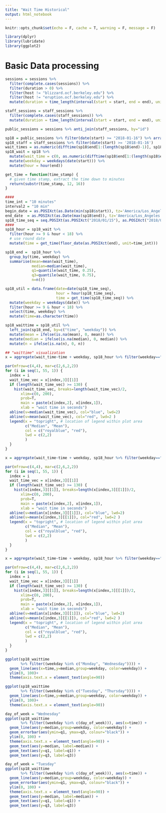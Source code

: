 ```yaml
---
title: "Wait Time Historical"
output: html_notebook
---
```


```r
knitr::opts_chunk$set(echo = F, cache = T, warning = F, message = F)
```

```r
library(dplyr)
library(lubridate)
library(ggplot2)
```


# Basic Data processing
```r
sessions = sessions %>% 
  filter(complete.cases(sessions)) %>%
  filter(duration > 0) %>%
  filter(host != "blizzard.ocf.berkeley.edu") %>%
  filter(host != "eruption.ocf.berkeley.edu") %>%
  mutate(duration = time_length(interval(start = start, end = end), unit="minute"))

staff_sessions = staff_sessions %>% 
  filter(complete.cases(staff_sessions)) %>%
  mutate(duration = time_length(interval(start = start, end = end), unit="minute"))

public_sessions = sessions %>% anti_join(staff_sessions, by="id")
```

```r
sp18 = public_sessions %>% filter(date(start) >= "2018-01-16") %>% arrange(desc(end))
sp18_staff = staff_sessions %>% filter(date(start) >= '2018-01-16')
wait_times = as.numeric(difftime(sp18$end[1:(length(sp18$end)-1)], sp18$end[2:length(sp18$end)])) 
sp18_wait = sp18 %>% 
  mutate(wait_time = c(0, as.numeric(difftime(sp18$end[1:(length(sp18$end)-1)], sp18$end[2:length(sp18$end)])))) %>%
  mutate(weekday = weekdays(date(start))) %>%
  mutate(hour = hour(end))
```

```r
get_time = function(time_stamp) {
  # given time stamp, extract the time down to minutes 
  return(substr(time_stamp, 12, 16))
}
```

```r
####
time_int = "10 minutes"
interval2 = "10 min"
begin_date = as.POSIXct(as.Date(min(sp18$start)), tz='America/Los_Angeles') + 8*60*60
end_date  = as.POSIXct(as.Date(max(sp18$end)), tz='America/Los_Angeles')+ 8*60*60 
sp18_time_seq = seq.POSIXt(as.POSIXct("2018/01/15"), as.POSIXct("2018/01/22"), by = interval2,tz='America/Los_Angeles')
####
sp18_hour = sp18_wait %>% 
  filter(hour >= 9 & hour < 18) %>%
  # use round date
  mutate(time = get_time(floor_date(as.POSIXct(end), unit=time_int)))

sp18_end =  sp18_hour %>%
  group_by(time, weekday) %>% 
  summarise(mean=mean(wait_time), 
            median=median(wait_time),
            q1=quantile(wait_time, 0.25),
            q3=quantile(wait_time, 0.75),
            n=n())

sp18_util = data.frame(date=date(sp18_time_seq), 
                       hour = hour(sp18_time_seq), 
                       time = get_time(sp18_time_seq)) %>% 
  mutate(weekday = weekdays(date)) %>%
  filter(hour >= 9 & hour < 18) %>%
  select(time, weekday) %>%
  mutate(time=as.character(time))

sp18_waittime = sp18_util %>% 
  left_join(sp18_end, by=c("time", "weekday")) %>%
  mutate(mean = ifelse(is.na(mean), 0, mean)) %>%
  mutate(median = ifelse(is.na(median), 0, median)) %>%
  mutate(n = ifelse(is.na(n), 0, n))
```

```r
## "waittime" visualization 
x = aggregate(wait_time~time + weekday, sp18_hour %>% filter(weekday=="Monday" & wait_time < 1000), I)

par(mfrow=c(4,4), mar=c(2,6,2,2))
for (i in seq(1, 55, 1)) {
  index = i
  wait_time_vec = x[index,3][[1]]
  if (length(wait_time_vec) >= 130) {
    hist(wait_time_vec, breaks=length(wait_time_vec)/2,
       xlim=c(0, 200),
       prob=T,
       main = paste(x[index,2], x[index,1]),
       xlab = "wait time in seconds")
  abline(v=median(wait_time_vec), col="blue", lwd=2)
  abline(v=mean(wait_time_vec), col="red", lwd=2 )
  legend(x = "topright", # location of legend within plot area
         c("Median", "Mean"),
         col = c("royalblue", "red"),
         lwd = c(2,2)
         ) 
  }
}
```

```r
x = aggregate(wait_time~time + weekday, sp18_hour %>% filter(weekday=="Tuesday" & wait_time < 1000), I)

par(mfrow=c(4,4), mar=c(2,6,2,2))
for (i in seq(1, 55, 1)) {
  index = i
  wait_time_vec = x[index,3][[1]]
  if (length(wait_time_vec) >= 130) {
    hist(x[index,3][[1]], breaks=length(x[index,3][[1]])/2,
       xlim=c(0, 200),
       prob=T,
       main = paste(x[index,2], x[index,1]),
       xlab = "wait time in seconds")
  abline(v=median(x[index,3][[1]]), col="blue", lwd=2)
  abline(v=mean(x[index,3][[1]]), col="red", lwd=2 )
  legend(x = "topright", # location of legend within plot area
         c("Median", "Mean"),
         col = c("royalblue", "red"),
         lwd = c(2,2)
         ) 
  }
}
```

```r
x = aggregate(wait_time~time + weekday, sp18_hour %>% filter(weekday=="Wednesday" & wait_time < 1000), I)

par(mfrow=c(4,4), mar=c(2,6,2,2))
for (i in seq(1, 55, 1)) {
  index = i
  wait_time_vec = x[index,3][[1]]
  if (length(wait_time_vec) >= 130) {
    hist(x[index,3][[1]], breaks=length(x[index,3][[1]])/2,
       xlim=c(0, 200),
       prob=T,
       main = paste(x[index,2], x[index,1]),
       xlab = "wait time in seconds")
  abline(v=median(x[index,3][[1]]), col="blue", lwd=2)
  abline(v=mean(x[index,3][[1]]), col="red", lwd=2 )
  legend(x = "topright", # location of legend within plot area
         c("Median", "Mean"),
         col = c("royalblue", "red"),
         lwd = c(2,2)
         ) 
  }
}
```

```r
ggplot(sp18_waittime 
       %>% filter((weekday %in% c("Monday", "Wednesday")))) +
  geom_line(aes(x=time,y=median,group=weekday, color=weekday)) +
  ylim(0, 100)+ 
  theme(axis.text.x = element_text(angle=90))

ggplot(sp18_waittime 
       %>% filter((weekday %in% c("Tuesday", "Thursday")))) +
  geom_line(aes(x=time,y=median,group=weekday, color=weekday)) +
  ylim(0, 100)+ 
  theme(axis.text.x = element_text(angle=90))
```

```r
day_of_week = "Wednesday"
ggplot(sp18_waittime 
       %>% filter((weekday %in% c(day_of_week))), aes(x=time)) +
  geom_line(aes(y=median,group=weekday, color=weekday)) +
  geom_errorbar(aes(ymin=q1, ymax=q3, colour="black")) +
  ylim(0, 100) + 
  theme(axis.text.x = element_text(angle=90)) +
  geom_text(aes(y=median, label=median)) +
  geom_text(aes(y=q1, label=q1)) +
  geom_text(aes(y=q3, label=q3)) 
```

```r
day_of_week = "Tuesday"
ggplot(sp18_waittime 
       %>% filter((weekday %in% c(day_of_week))), aes(x=time)) +
  geom_line(aes(y=median,group=weekday, color=weekday)) +
  geom_errorbar(aes(ymin=q1, ymax=q3, colour="black")) +
  ylim(0, 100) + 
  theme(axis.text.x = element_text(angle=90)) +
  geom_text(aes(y=median, label=median)) +
  geom_text(aes(y=q1, label=q1)) +
  geom_text(aes(y=q3, label=q3)) 
```